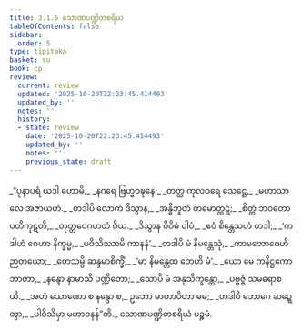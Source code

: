 ```yaml
---
title: 3.1.5 သောဏပဏ္ဍိတစရိယ
tableOfContents: false
sidebar:
  order: 5
type: tipitaka
basket: su
book: cp
review:
  current: review
  updated: '2025-10-20T22:23:45.414493'
  updated_by: ''
  notes: ''
  history:
  - state: review
    date: '2025-10-20T22:23:45.414493'
    updated_by: ''
    notes: ''
    previous_state: draft
---
```



<DynamicBreadcrumb />


<ReviewStatus review={frontmatter.review} showDetails={true} />

<HypothesisAnnotation frontmatter={frontmatter} />

<Division number="42" book="cp" e="ch" v="21" p="411">

<Paragraph number="314" type="verses" book="cp">
_“ပုနာပရံ ယဒါ ဟောမိ,_  
_နဂရေ ဗြဟ္မဝဍ္ဎနေ;_  
_တတ္ထ ကုလဝရေ သေဋ္ဌေ,_  
_မဟာသာလေ အဇာယဟံ._  

</Paragraph>

</Division>
<Division number="43" book="cp" e="ch" v="21" p="411">

<Paragraph number="315" type="verses" book="cp">
_တဒါပိ လောကံ ဒိသွာန,_  
_အန္ဓီဘူတံ တမောတ္ထဋံ;_  
_စိတ္တံ ဘဝတော ပတိကုဋတိ,_  
_တုတ္တဝေဂဟတံ ဝိယ._  

</Paragraph>

</Division>
<Division number="44" book="cp" e="ch" v="21" p="411">

<Paragraph number="316" type="verses" book="cp">
_ဒိသွာန ဝိဝိဓံ ပါပံ,_  
_ဧဝံ စိန္တေသဟံ တဒါ;_  
_‘ကဒါဟံ ဂေဟာ နိက္ခမ္မ,_  
_ပဝိသိဿာမိ ကာနနံ’._  

</Paragraph>

</Division>
<Division number="45" book="cp" e="ch" v="21" p="411">

<Paragraph number="317" type="verses" book="cp">
_တဒါပိ မံ နိမန္တေသုံ,_  
_ကာမဘောဂေဟိ ဉာတယော;_  
_တေသမ္ပိ ဆန္ဒမာစိက္ခိံ,_  
_‘မာ နိမန္တေထ တေဟိ မံ’._  

</Paragraph>

</Division>
<Division number="46" book="cp" e="ch" v="21" p="412">

<Paragraph number="318" type="verses" book="cp">
_ယော မေ ကနိဋ္ဌကော ဘာတာ,_  
_နန္ဒော နာမာသိ ပဏ္ဍိတော;_  
_သောပိ မံ အနုသိက္ခန္တော,_  
_ပဗ္ဗဇ္ဇံ သမရောစယိ._  

</Paragraph>

</Division>
<Division number="47" book="cp" e="ch" v="21" p="412">

<Paragraph number="319" type="verses" book="cp">
_အဟံ သောဏော စ နန္ဒော စ,_  
ဥဘော မာတာပိတာ မမ;_  
_တဒါပိ ဘောဂေ ဆဍ္ဍေတွာ,_  
_ပါဝိသိမှာ မဟာဝနန်”တိ._  


</Paragraph>
</Division>

<Paragraph number="320" type="center" book="cp">
သောဏပဏ္ဍိတစရိယံ ပဉ္စမံ.
</Paragraph>